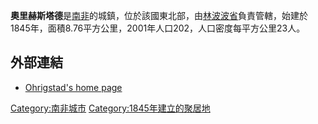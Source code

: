 '''奧里赫斯塔德'''是[[南非|南非]]的城鎮，位於該國東北部，由[[林波波省|林波波省]]負責管轄，始建於1845年，面積8.76平方公里，2001年人口202，人口密度每平方公里23人。

==外部連結==
* [https://web.archive.org/web/20070928020046/http://www.ohrigstad.net/ Ohrigstad's home page]

{{SouthAfrica-geo-stub}}
[[Category:南非城市|Category:南非城市]]
[[Category:1845年建立的聚居地|Category:1845年建立的聚居地]]